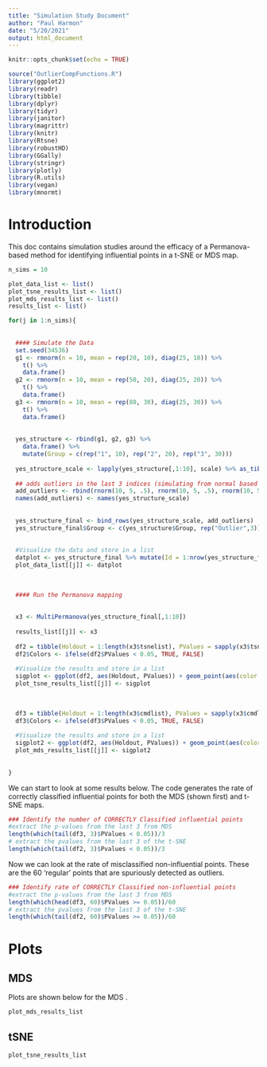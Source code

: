 ```yaml
---
title: "Simulation Study Document"
author: "Paul Harmon"
date: "5/20/2021"
output: html_document
---
```


```r
knitr::opts_chunk$set(echo = TRUE)

source("OutlierCompFunctions.R")
library(ggplot2)
library(readr)
library(tibble)
library(dplyr)
library(tidyr)
library(janitor)
library(magrittr)
library(knitr)
library(Rtsne)
library(robustHD)
library(GGally)
library(stringr)
library(plotly)
library(R.utils)
library(vegan)
library(mnormt)

```


# Introduction

This doc contains simulation studies around the efficacy of a Permanova-based method for identifying influential points in a t-SNE or MDS map. 

```r
n_sims = 10
```



```r
plot_data_list <- list()
plot_tsne_results_list <- list()
plot_mds_results_list <- list()
results_list <- list()

for(j in 1:n_sims){
  
  
  #### Simulate the Data
  set.seed(34536)
  g1 <- rmnorm(n = 10, mean = rep(20, 10), diag(25, 10)) %>%
    t() %>%
    data.frame()
  g2 <- rmnorm(n = 10, mean = rep(50, 20), diag(25, 20)) %>%
    t() %>%
    data.frame()
  g3 <- rmnorm(n = 10, mean = rep(80, 30), diag(25, 30)) %>%
    t() %>%
    data.frame()
  
  
  yes_structure <- rbind(g1, g2, g3) %>%
    data.frame() %>%
    mutate(Group = c(rep("1", 10), rep("2", 20), rep("3", 30)))
  
  yes_structure_scale <- lapply(yes_structure[,1:10], scale) %>% as_tibble()
  
  ## adds outliers in the last 3 indices (simulating from normal based on 5 sd's from mean)
  add_outliers <- rbind(rnorm(10, 5, .5), rnorm(10, 5, .5), rnorm(10, 5, .5)) %>% as_tibble()
  names(add_outliers) <- names(yes_structure_scale)
  
  
  yes_structure_final <- bind_rows(yes_structure_scale, add_outliers) 
  yes_structure_final$Group <- c(yes_structure$Group, rep("Outlier",3))
  
  
  #Visualize the data and store in a list
  datplot <- yes_structure_final %>% mutate(Id = 1:nrow(yes_structure_final)) %>%  pivot_longer(1:10) %>% ggplot(aes(name, value, color = Group, group = Id)) + geom_line() + geom_point() + ggtitle("Simulated Data with Outliers Added In")
  plot_data_list[[j]] <- datplot
  
  
  
  #### Run the Permanova mapping
  
  
  x3 <- MultiPermanova(yes_structure_final[,1:10])
  
  results_list[[j]] <- x3
  
  df2 = tibble(Holdout = 1:length(x3$tsnelist), PValues = sapply(x3$tsnelist, pullPval), Fstat = sapply(x3$tsnelist, pullFstat))
  df2$Colors <- ifelse(df2$PValues < 0.05, TRUE, FALSE)
  
  #Visualize the results and store in a list
  sigplot <- ggplot(df2, aes(Holdout, PValues)) + geom_point(aes(color = Colors), size = 2) + geom_line(alpha = 0.5, color = "grey") + theme_bw() + ggtitle("t-SNE: P-Values From Adonis")
  plot_tsne_results_list[[j]] <- sigplot
  
  
  
  df3 = tibble(Holdout = 1:length(x3$cmdlist), PValues = sapply(x3$cmdlist, pullPval), Fstat = sapply(x3$cmdlist, pullFstat))
  df3$Colors <- ifelse(df3$PValues < 0.05, TRUE, FALSE)
  
  #Visualize the results and store in a list
  sigplot2 <- ggplot(df2, aes(Holdout, PValues)) + geom_point(aes(color = Colors), size = 2) + geom_line(alpha = 0.5, color = "grey") + theme_bw() + ggtitle("t-SNE: P-Values From Adonis")
  plot_mds_results_list[[j]] <- sigplot2
  
  
}
```



We can start to look at some results below. The code generates the rate of correctly classified influential points for both the MDS (shown first) and t-SNE maps. 

```r
### Identify the number of CORRECTLY Classified influential points
#extract the p-values from the last 3 from MDS
length(which(tail(df3, 3)$PValues < 0.05))/3
# extract the pvalues from the last 3 of the t-SNE
length(which(tail(df2, 3)$Pvalues < 0.05))/3
```


Now we can look at the rate of misclassified non-influential points. These are the 60 'regular' points that are spuriously detected as outliers. 

```r

### Identify rate of CORRECTLY Classified non-influential points
#extract the p-values from the last 3 from MDS
length(which(head(df3, 60)$PValues >= 0.05))/60 
# extract the pvalues from the last 3 of the t-SNE
length(which(tail(df2, 60)$PValues >= 0.05))/60
```

# Plots {.tabset}

## MDS


Plots are shown below for the MDS . 

```r
plot_mds_results_list
```

## tSNE

```r
plot_tsne_results_list
```










